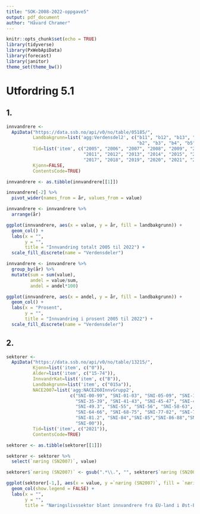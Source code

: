 ```yaml
---
title: "SOK-2008-2022-oppgave5"
output: pdf_document
author: "Håvard Chramer"
---
```


```r
knitr::opts_chunk$set(echo = TRUE)
library(tidyverse)
library(PxWebApiData)
library(forecast)
library(janitor)
theme_set(theme_bw())
```


# Utfordring 5.1
## 1. 

```r
innvandrere <- 
  ApiData("https://data.ssb.no/api/v0/no/table/05185/", 
          Landbakgrunn=list('agg:Verdensdel2', c("b11", "b12", "b13", "b14", 
                                                 "b2", "b3", "b4", "b5", "b6")), 
          Tid=list('item', c("2005", "2006", "2007", "2008", "2009", "2010", 
                             "2011", "2012", "2013", "2014", "2015", "2016", 
                             "2017", "2018", "2019", "2020", "2021", "2022")), 
          Kjonn=FALSE, 
          ContentsCode=TRUE)

innvandrere <- as.tibble(innvandrere[[1]])

innvandrere[-2] %>%
  pivot_wider(names_from = år, values_from = value)

innvandrere <- innvandrere %>% 
  arrange(år)

ggplot(innvandrere, aes(x = value, y = år, fill = landbakgrunn)) +
  geom_col() +
  labs(x = "",
       y = "",
       title = "Innvandring totalt 2005 til 2022") +
  scale_fill_discrete(name = "Verdensdeler")
```

```r
innvandrere <- innvandrere %>% 
  group_by(år) %>% 
  mutate(sum = sum(value),
         andel = value/sum,
         andel = andel*100)

ggplot(innvandrere, aes(x = andel, y = år, fill = landbakgrunn)) +
  geom_col() +
  labs(x = "Prosent",
       y = "",
       title = "Innvandring i prosent 2005 til 2022") +
  scale_fill_discrete(name = "Verdensdeler")
```

## 2.

```r
sektorer <- 
  ApiData("https://data.ssb.no/api/v0/no/table/13215/", 
          Kjonn=list('item', c("0")), 
          Alder=list('item', c("15-74")), 
          InnvandrKat=list('item', c("B")), 
          Landbakgrunn=list('item', c("015a")), 
          NACE2007=list('agg:NACE260InnvGrupp2',
                        c("SNI-00-99", "SNI-01-03", "SNI-05-09", "SNI-10-33",
                          "SNI-35-39", "SNI-41-43", "SNI-45-47", "SNI-49-53",
                          "SNI-49.3", "SNI-55", "SNI-56", "SNI-58-63",
                          "SNI-64-66", "SNI-68-75", "SNI-77-82", "SNI-78.2",
                          "SNI-81.2", "SNI-84","SNI-85","SNI-86-88","SNI-90-99",
                          "SNI-00")), 
          Tid=list('item', c("2021")), 
          ContentsCode=TRUE)

sektorer <- as.tibble(sektorer[[1]])

sektorer <- sektorer %>% 
  select(`næring (SN2007)`, value)

sektorer$`næring (SN2007)` <- gsub(".*\\.", "", sektorer$`næring (SN2007)`)

ggplot(sektorer[-1,], aes(x = value, y =`næring (SN2007)`, fill = `næring (SN2007)`)) +
  geom_col(show.legend = FALSE) +
  labs(x = "",
       y = "",
       title = "Næringslivssektor blant innvandrere fra EU-land i Øst-Europa")
```